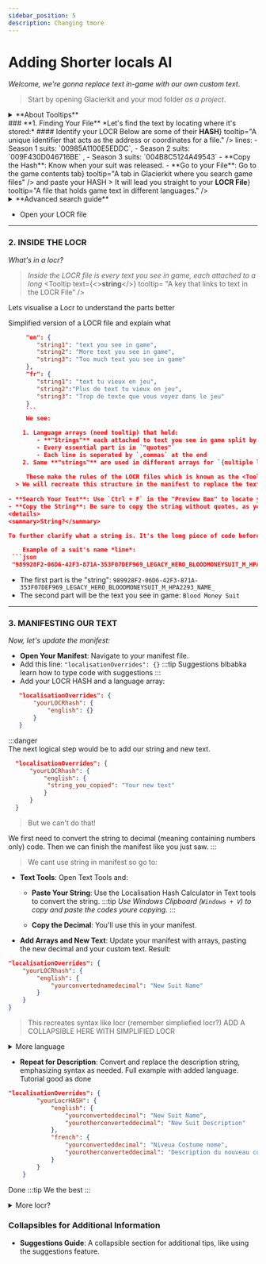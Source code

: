 ```yaml
---
sidebar_position: 5   
description: Changing tmore
---
```




# Adding Shorter locals AI
*Welcome, we're gonna replace text in-game with our own custom text*. 
>Start by opening Glacierkit and your mod folder *as a project*.
<details>
<summary>**About Tooltips**</summary>
:::info tooltips
*To assist you*, I’ve added <Tooltip
  text={<strong>tooltips</strong>}
  tooltip="This is a tooltip"
/>
 throughout the tutorial to explain any tricky terms as you encounter them. 

<Tooltip text={<><strong>Key terms</strong><span className="icon-alert"></span></>} tooltip="These will need the most attention" /> are marked with an exclamation icon when they're necessary. <Tooltip text={<italics>Hover over almost any</italics>} tooltip="almost" /> **bold** term for a quick explanation. Highlighted terms become easier to understand over the course of the tutorial.

    >Explore the tooltips as needed for clarification
:::
</details>
### **1. Finding Your File**
*Let's find the text by locating where it's stored:*
####  Identify your LOCR
 Below are some of their <Tooltip text={<><strong>HASH</strong><span className="icon-alert"></span></>} tooltip="A unique identifier that acts as the address or coordinates for a file." /> lines: 
- Season 1 suits: `00985A1100E5EDDC`,
- Season 2 suits: `009F430D046716BE` ,
- Season 3 suits: `004B8C5124A49543` 
- **Copy the Hash**: Know when your suit was released.
- **Go to your File**: Go to the <Tooltip text={<strong>game contents tab</strong>} tooltip="A tab in Glacierkit where you search game files" /> and paste your HASH
> It will lead you straight to your <Tooltip text={<><strong>LOCR File</strong><span className="icon-alert"></span></>} tooltip="A file that holds game text in different languages." />

<details>
<summary>**Advanced search guide**</summary>

*If you need to find text for something other than suits, we use the* <Tooltip text={<><strong>Advanced Search Tab</strong><span className="icon-alert"></span></>} tooltip="A tab in GlacierKit for performing extended searches that go beyond the 'game contents' tab search abilities. It has a magnifying glass icon and, is like all other tabs, on the left side." />. 

Start with:

1. Clicking on the ***Advanced Search Tab***

2. **Set Your Search Parameters**:
   - Check only the `chunk0` box.
    - Tick the **localisation** option.

    :::note Faster Search
    - *`Chunk0` holds all of the text data*
    - *ticking 'localisation' will refine your search to only* <Tooltip text={<italic>localisation-related</italic>} tooltip="The process of adapting content for different languages and regions, such as translating text." /> *text files*.
    :::


3. **Try Multiple Case Variations**:

*Advanced search is* ***case sensitive!***
>You can run multiple searches simultaneously.   
   >Example:
    > - "Blood Money"
    > - "blood money"
    > - "BLOOD MONEY"
    > - "bloodmoney" 

*Watch the task bar at the bottom, which shows the status of your searches.*



4. **Focus on the Right File**: 
   - Your goal is to locate a <Tooltip text={<strong>LOCR File</strong>} tooltip="A file that holds game text in different languages, linked by unique 'strings'." />.
   - Look inside the LOCR File. You can use `ctrl+f` to find and confirm your text


      > *Ignore `Line` or `dlge` files as they are irrelevant for the tutorial.*
5. **END**
:::note
You ***can*** track LOCR files down via `Line` or `dlge` (dialogue) files through the <Tooltip text={<strong>Reference list</strong>} tooltip="A tab that helps you trace how your file connects to others, showing which files use it or by which ones it's getting.. used" /> too, but using my search method, it'll be highly unlikely you won't have located your LOCR File.
:::
</details>

- Open your LOCR file
---

### **2. INSIDE THE LOCR**
*What's in a locr?*
>*Inside the LOCR file is every text you see in game, each attached to a long* <Tooltip text={<><strong>string</strong><span className="icon-alert"></span></>} tooltip= "A key that links to text in the LOCR File" /> 

Lets visualise a Locr to understand the parts better

Simplified version of a LOCR file and explain what 
```json
     "en": {
        "string1": "text you see in game",
        "string2": "More text you see in game",
        "string3": "Too much text you see in game"
     },
     "fr": {
        "string1": "text tu vieux en jeu",
        "string2":"Plus de text tu vieux en jeu",
        "string3": "Trop de texte que vous voyez dans le jeu"
     }
     ```
     We see:

    1. Language arrays (need tooltip) that hold:
        - **"Strings"** each attached to text you see in game split by a `:`
        - Every essential part is in `"quotes"`
        - Each line is seperated by `,commas` at the end
    2. Same **"strings"** are used in different arrays for `{multiple languages}`    
     
     These make the rules of the LOCR files which is known as the <Tooltip text={<><strong>syntax</strong><span className="icon-alert"></span></>} tooltip="A set of rules that define how code is written and organized." />
  > We will recreate this structure in the manifest to replace the text. Just how we did with blobsfolders 
  
- **Search Your Text**: Use `Ctrl + F` in the "Preview Box" to locate your text.
- **Copy the String**: Be sure to copy the string without quotes, as you’ll need it for the next steps.
<details>
<summary>String?</summary>

To further clarify what a string is. It's the long piece of code before the text you see in-game

    Example of a suit's name *line*:
 ```json
 "989928F2-06D6-42F3-871A-353F07DEF969_LEGACY_HERO_BLOODMONEYSUIT_M_HPA2293_NAME_": "Blood Money Suit"
 ```
 - The first part is the "string": `989928F2-06D6-42F3-871A-353F07DEF969_LEGACY_HERO_BLOODMONEYSUIT_M_HPA2293_NAME_`
 - The second part will be the text you see in game: `Blood Money Suit`
</details>

---

### **3. MANIFESTING OUR TEXT**
*Now, let's update the manifest:*
- **Open Your Manifest**: Navigate to your manifest file.
- Add this line: `"localisationOverrides": {}`
 :::tip 
Suggestions 
blbabka learn how to type code with suggestions
:::
- Add your LOCR HASH and a language array: 
```json
   "localisationOverrides": {
       "yourLOCRhash": {
           "english": {}
       }
   }
   ``` 
:::danger  
   The next logical step would be to add our string and new text.
 ```json
   "localisationOverrides": {
       "yourLOCRhash": {
           "english": {
            "string_you_copied": "Your new text"
           }
       }
   }
   ``` 
  > But we can't do that!
  
   We first need to convert the string to decimal (meaning containing numbers only) code. Then we can finish the manifest like you just saw.
:::
>We cant use string in manifest so go to:
- **Text Tools**: Open Text Tools and:
  - **Paste Your String**: Use the Localisation Hash Calculator in Text tools to convert the string.
:::tip 
*Use Windows Clipboard (`Windows + V`) to copy and paste the codes youre copying.*
:::

  - **Copy the Decimal**: You'll use this in your manifest.
- **Add Arrays and New Text**: Update your manifest with arrays, pasting the new decimal and your custom text.
Result:
```json
"localisationOverrides": {
    "yourLOCRhash": {
        "english": {
            "yourconvertednamedecimal": "New Suit Name"
        }
    }
}
````
>This recreates syntax like locr (remember simpliefied locr?)
ADD A COLLAPSIBLE HERE WITH SIMPLIFIED LOCR
<details>


<summary>More language</summary>

### 5. (Optionally) Add more languages
#### Same Strings:
In [Part 2](#2-copy-the-string) of the tutorial we demonstrated that *strings* are the same in each <Tooltip text={<><strong>language array</strong><span className="icon-alert"></span></>} tooltip="A single language array in a LOCR file consisting of strings" />
>*This will make adding languages for each entry very easy.*
    

To have your mod support more languages, simply:
- make another <Tooltip text={<strong>language bracket</strong>} tooltip="A single language array that can contain multiple entries of strings each attached to text you see in-game" /> 
- add the <Tooltip text={<strong>same decimal</strong>} tooltip="A string converted into a numeral form" /> with your text


Example of a new language line:
<div id="langcode"></div>
```json
"localisationOverrides": {
        "yourLocrHASH": {
            "english": {
                "yourconverteddecimal": "New Suit Name"
            },
            "french": {
                "yourconverteddecimal": "Niveua Costume nome"
            }
        }
    }
```

:::info language codes
- The reason why `french` is used here and not `français` is because the manifest's <Tooltip text={<strong>schema</strong>} tooltip="A structure used to validate and provide auto-completion for your manifest, helping you write error-free code." /> is coded in English. 
- As for why it doesn't use the same <Tooltip text={<strong>language codes</strong>} tooltip="The language identifiers in each language array of a LOCR file" /> as the actual <Tooltip text={<strong>LOCR Files</strong>} tooltip="A file that holds game text in different languages, linked by unique 'strings'." /> like `en` or `fr`, is because the manifest's <Tooltip text={<strong>schema</strong>} tooltip="A structure used to validate and provide auto-completion for your manifest, helping you write error-free code." /> is coded like that. 

To see how all languages have to be written down in the <Tooltip text={<strong>manifest</strong>} tooltip="A file in your mod folder that holds important information and can execute code" />, see the <Tooltip text={<strong>manifest documentation in SMF</strong>} tooltip="It's the book icon on the left after enabling developer mode." />. 
Or *expand below*
<details>
<summary>codes</summary>
#### All languages
These are all the language codes for the <Tooltip text={<strong>manifest</strong>} tooltip="A file in your mod folder that holds important information and can execute code" /> that can be used for <Tooltip text={<strong>'localisationOverrides'</strong>} tooltip="A way to replace or modify in-game text, like names or descriptions, with your own custom text. It allows you to customize how text appears without altering the core game files." />;
- `"english"`
- `"french"`
- `"italian"`
- `"german"`
- `"spanish"`
- `"russian"`
- `"chineseSimplified"`
- `"chineseTraditional"`
- `"japanese"`

</details>
:::

</details>









- **Repeat for Description**: Convert and replace the description string, emphasizing syntax as needed.
Full example with added language. Tutorial good as done
```json
"localisationOverrides": {
        "yourLocrHASH": {
            "english": {
                "yourconverteddecimal": "New Suit Name",
                "yourotherconverteddecimal": "New Suit Description"
            },
            "french": {
                "yourconverteddecimal": "Niveua Costume nome",
                "yourotherconverteddecimal": "Description du nouveau costume"
            }
        }
    }
```
Done
:::tip
We the best
:::

<details>
<summary>More locr?</summary>
### Adding More LOCR Files

*If you need to modify more* <Tooltip text={<strong>LOCR Files</strong>} tooltip="A file that holds game text in different languages, linked by unique 'strings'." />: 

1. **Insert a Comma**: After your previous <Tooltip text={<strong>LOCR Array</strong>} tooltip="an array in the manifest resembling the game's LOCR file syntax" />  in the <Tooltip text={<strong>manifest</strong>} tooltip="A file in your mod folder that holds important information and can execute code" />.
2. **Repeat [the steps from start](#1-identify-your-locr)** (or continue here)
2. **Add a New** <Tooltip text={<strong>LOCR Array</strong>} tooltip="an array in the manifest resembling the game's LOCR file syntax" />: Use the same structure, making sure to follow the <Tooltip text={<strong>syntax rules</strong>} tooltip="A set of rules that define how code is written and organized." />.
3. <Tooltip text={<strong>Repeat the Conversion</strong>} tooltip="Using the Localisation Hash calculator" />: Use <Tooltip text={<strong>Text Tools</strong>} tooltip="A tab in GlacierKit that provides tools for converting text and hashes for game modifications." /> again to convert any new <Tooltip text={<strong>strings</strong>} tooltip= "A key that links to text in the LOCR File" /> into <Tooltip text={<strong>decimals</strong>} tooltip="A string converted into a numeral form" />.
4. **Update the** <Tooltip text={<strong>manifest</strong>} tooltip="A file in your mod folder that holds important information and can execute code" />: Add the new language entries, keeping everything consistent.

Example of every aspect from this tutorial applied:
```json
"localisationOverrides": {
    "yourLocrHASH": {
        "english": {
            "yourconverteddecimal": "New Suit Name",
            "yourotherconverteddecimal": "New Suit Description/or Other New Suit name"
        }
    },
    "otherLocrHASH": {
        "english": {
            "somenewconverteddecimal": "More New Suit Name",
            "someotherconverteddecimal": "More New Suit Description/or Other More New Suit name"
        },
        "spanish": {
            "somenewconverteddecimal": "Más nombre de traje nuevo",
            "someotherconverteddecimal": "Más descripción del traje nuevo/u otro nombre del traje más nuevo"
        }
    }
}
```

*Remember to keep your* <Tooltip text={<strong>manifest</strong>} tooltip="A file in your mod folder that holds important information and can execute code" /> *clean and organized to avoid errors.*




</details>




### **Collapsibles for Additional Information**
- **Suggestions Guide**: A collapsible section for additional tips, like using the suggestions feature.